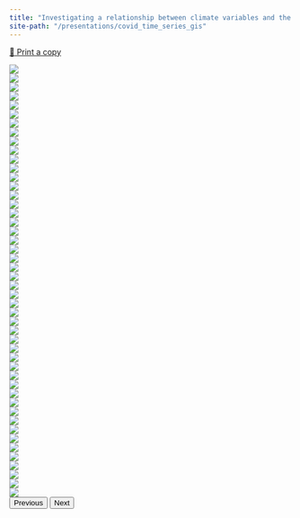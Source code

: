 ```yaml
---
title: "Investigating a relationship between climate variables and the spread of COVID-19"
site-path: "/presentations/covid_time_series_gis"
---
```


[🦠 Print a copy](../assets/covid_time_series_gis.pdf)

<div id="carouselExampleIndicators" class="carousel carousel-dark slide" data-bs-ride="carousel" data-bs-interval="false">
<div class="carousel-inner">
  <div class="carousel-item active">
  <img src="../assets/covid_time_series_gis/Slide1.png" class="d-block w-100">
  </div>
  <div class="carousel-item">
  <img src="../assets/covid_time_series_gis/Slide2.png" class="d-block w-100">
  </div>
  <div class="carousel-item">
  <img src="../assets/covid_time_series_gis/Slide3.png" class="d-block w-100">
  </div>
  <div class="carousel-item">
  <img src="../assets/covid_time_series_gis/Slide4.png" class="d-block w-100">
  </div>
  <div class="carousel-item">
  <img src="../assets/covid_time_series_gis/Slide5.png" class="d-block w-100">
  </div>
  <div class="carousel-item">
  <img src="../assets/covid_time_series_gis/Slide6.png" class="d-block w-100">
  </div>
  <div class="carousel-item">
  <img src="../assets/covid_time_series_gis/Slide7.png" class="d-block w-100">
  </div>
  <div class="carousel-item">
  <img src="../assets/covid_time_series_gis/Slide8.png" class="d-block w-100">
  </div>
  <div class="carousel-item">
  <img src="../assets/covid_time_series_gis/Slide9.png" class="d-block w-100">
  </div>
  <div class="carousel-item">
  <img src="../assets/covid_time_series_gis/Slide10.png" class="d-block w-100">
  </div>
  <div class="carousel-item">
  <img src="../assets/covid_time_series_gis/Slide11.png" class="d-block w-100">
  </div>
  <div class="carousel-item">
  <img src="../assets/covid_time_series_gis/Slide12.png" class="d-block w-100">
  </div>
  <div class="carousel-item">
  <img src="../assets/covid_time_series_gis/Slide13.png" class="d-block w-100">
  </div>
  <div class="carousel-item">
  <img src="../assets/covid_time_series_gis/Slide14.png" class="d-block w-100">
  </div>
  <div class="carousel-item">
  <img src="../assets/covid_time_series_gis/Slide15.png" class="d-block w-100">
  </div>
  <div class="carousel-item">
  <img src="../assets/covid_time_series_gis/Slide16.png" class="d-block w-100">
  </div>
  <div class="carousel-item">
  <img src="../assets/covid_time_series_gis/Slide17.png" class="d-block w-100">
  </div>
  <div class="carousel-item">
  <img src="../assets/covid_time_series_gis/Slide18.png" class="d-block w-100">
  </div>
  <div class="carousel-item">
  <img src="../assets/covid_time_series_gis/Slide19.png" class="d-block w-100">
  </div>
  <div class="carousel-item">
  <img src="../assets/covid_time_series_gis/Slide20.png" class="d-block w-100">
  </div>
  <div class="carousel-item">
  <img src="../assets/covid_time_series_gis/Slide21.png" class="d-block w-100">
  </div>
  <div class="carousel-item">
  <img src="../assets/covid_time_series_gis/Slide22.png" class="d-block w-100">
  </div>
  <div class="carousel-item">
  <img src="../assets/covid_time_series_gis/Slide23.png" class="d-block w-100">
  </div>
  <div class="carousel-item">
  <img src="../assets/covid_time_series_gis/Slide24.png" class="d-block w-100">
  </div>
  <div class="carousel-item">
  <img src="../assets/covid_time_series_gis/Slide25.png" class="d-block w-100">
  </div>
  <div class="carousel-item">
  <img src="../assets/covid_time_series_gis/Slide26.png" class="d-block w-100">
  </div>
  <div class="carousel-item">
  <img src="../assets/covid_time_series_gis/Slide27.png" class="d-block w-100">
  </div>
  <div class="carousel-item">
  <img src="../assets/covid_time_series_gis/Slide28.png" class="d-block w-100">
  </div>
  <div class="carousel-item">
  <img src="../assets/covid_time_series_gis/Slide29.png" class="d-block w-100">
  </div>
  <div class="carousel-item">
  <img src="../assets/covid_time_series_gis/Slide30.png" class="d-block w-100">
  </div>
  <div class="carousel-item">
  <img src="../assets/covid_time_series_gis/Slide31.png" class="d-block w-100">
  </div>
  <div class="carousel-item">
  <img src="../assets/covid_time_series_gis/Slide32.png" class="d-block w-100">
  </div>
  <div class="carousel-item">
  <img src="../assets/covid_time_series_gis/Slide33.png" class="d-block w-100">
  </div>
  <div class="carousel-item">
  <img src="../assets/covid_time_series_gis/Slide34.png" class="d-block w-100">
  </div>
  <div class="carousel-item">
  <img src="../assets/covid_time_series_gis/Slide35.png" class="d-block w-100">
  </div>
  <div class="carousel-item">
  <img src="../assets/covid_time_series_gis/Slide36.png" class="d-block w-100">
  </div>
  <div class="carousel-item">
  <img src="../assets/covid_time_series_gis/Slide37.png" class="d-block w-100">
  </div>
  <div class="carousel-item">
  <img src="../assets/covid_time_series_gis/Slide38.png" class="d-block w-100">
  </div>
  <div class="carousel-item">
  <img src="../assets/covid_time_series_gis/Slide39.png" class="d-block w-100">
  </div>
  <div class="carousel-item">
  <img src="../assets/covid_time_series_gis/Slide40.png" class="d-block w-100">
  </div>
  <div class="carousel-item">
  <img src="../assets/covid_time_series_gis/Slide41.png" class="d-block w-100">
  </div>
  <div class="carousel-item">
  <img src="../assets/covid_time_series_gis/Slide42.png" class="d-block w-100">
  </div>
  <div class="carousel-item">
  <img src="../assets/covid_time_series_gis/Slide43.png" class="d-block w-100">
  </div>
  <div class="carousel-item">
  <img src="../assets/covid_time_series_gis/Slide44.png" class="d-block w-100">
  </div>
  <div class="carousel-item">
  <img src="../assets/covid_time_series_gis/Slide45.png" class="d-block w-100">
  </div>
  <div class="carousel-item">
  <img src="../assets/covid_time_series_gis/Slide46.png" class="d-block w-100">
  </div>
  <div class="carousel-item">
  <img src="../assets/covid_time_series_gis/Slide47.png" class="d-block w-100">
  </div>
  <div class="carousel-item">
  <img src="../assets/covid_time_series_gis/Slide48.png" class="d-block w-100">
  </div>
</div>
<button class="carousel-control-prev" type="button" data-bs-target="#carouselExampleIndicators" data-bs-slide="prev">
  <span class="carousel-control-prev-icon" aria-hidden="true"></span>
  <span class="visually-hidden">Previous</span>
</button>
<button class="carousel-control-next" type="button" data-bs-target="#carouselExampleIndicators" data-bs-slide="next">
  <span class="carousel-control-next-icon" aria-hidden="true"></span>
  <span class="visually-hidden">Next</span>
</button>
</div>
